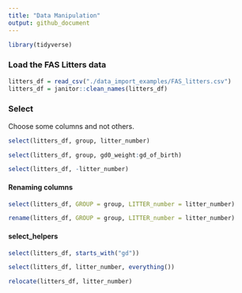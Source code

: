 ```yaml
---
title: "Data Manipulation"
output: github_document
---
```


```r
library(tidyverse)
```

### Load the FAS Litters data
```r
litters_df = read_csv("./data_import_examples/FAS_litters.csv")
litters_df = janitor::clean_names(litters_df)
```

### Select

Choose some columns and not others. 

```r
select(litters_df, group, litter_number)
```

```r
select(litters_df, group, gd0_weight:gd_of_birth)
```

```r
select(litters_df, -litter_number)
```


#### Renaming columns

```r
select(litters_df, GROUP = group, LITTER_number = litter_number)
```

```r
rename(litters_df, GROUP = group, LITTER_number = litter_number)
```


#### select_helpers

```r
select(litters_df, starts_with("gd"))
```

```r
select(litters_df, litter_number, everything())
```

```r
relocate(litters_df, litter_number)
```



